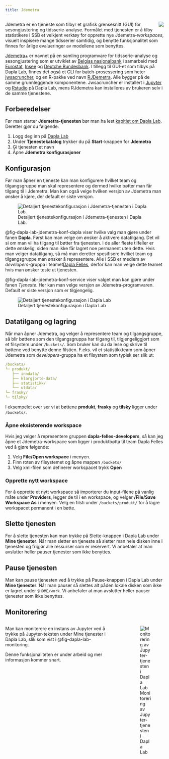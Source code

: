 ```yaml
---
title: Jdemetra
---
```


![](../images/dapla-lab-jdemetra-service.png){style="max-width: 350%; float: right;" fig-alt="Jupyter Service"}

Jdemetra er en tjeneste som tilbyr et grafisk grensesnitt (GUI) for sesongjustering og tidsserie-analyse. Formålet med tjenesten er å tilby statistikere i SSB et velkjent verktøy for opprette nye Jdemetra-*workspaces*, visuelt inspisere mange tidsserier samtidig, og benytte funksjonalitet som finnes for årlige evalueringer av modellene som benyttes.   

[Jdemetra+](https://jdemetra-new-documentation.netlify.app/) er navnet på en samling programvare for tidsserie-analyse og sesongjustering som er utviklet av [Belgias nasjonalbank](https://www.nbb.be/en) i samarbeid med [Eurostat](https://ec.europa.eu/eurostat), [Insee](https://www.insee.fr/en/accueil) og [Deutche Bundesbank](https://www.bundesbank.de/de). I tillegg til GUI-et som tilbys på Dapla Lab, finnes det også et CLI for batch-prosessering som heter [jwsacruncher](https://github.com/jdemetra/jwsacruncher/wiki), og en R-pakke ved navn [RJDemetra](https://rjdverse.github.io/rjdemetra/). Alle bygger på de samme grunnleggende komponentene. Jwsacruncher er installert i [Jupyter](./jupyter.qmd) og [Rstudio](./rstudio.qmd) på Dapla Lab, mens RJdemetra kan installeres av brukeren selv i de samme tjenestene. 

## Forberedelser

Før man starter **Jdemetra-tjenesten** bør man ha lest [kapitlet om Dapla Lab](./dapla-lab.html). Deretter gjør du følgende:

1. Logg deg inn på [Dapla Lab](https://lab.dapla.ssb.no/)
2. Under **Tjenestekatalog** trykker du på **Start**-knappen for **Jdemetra**
3. Gi tjenesten et navn
4. Åpne **Jdemetra konfigurasjoner**

## Konfigurasjon

Før man åpner en tjeneste kan man konfigurere hvilket team og tilgangsgruppe man skal representere og dermed hvilke bøtter man får tilgang til i Jdemetra. Man kan også velge hvilken versjon av Jdemetra man ønsker å kjøre, der default er siste versjon.  

![Detaljert tjenestekonfigurasjon i Jdemetra-tjenesten i Dapla Lab.](../images/dapla-lab-jdemetra-konf-dapla.png){fig-alt="Viser tjenestekonfigurasjonen i Dapla Lab." #fig-dapla-lab-jdemetra-konf-dapla}

@fig-dapla-lab-jdemetra-konf-dapla viser hvilke valg man gjøre under fanen **Dapla**. Først kan man velge om ønsker å aktivere datatilgang. Det vil si om man vil ha tilgang til bøtter fra tjenesten. I de aller fleste tilfeller er dette ønskelig, siden man ikke får lagret noe permanent uten dette. Hvis man velger datatilgang, så må man deretter spesifisere hvilket team og tilgangsgruppe man ønsker å representere. Alle i SSB er medlem av *developers*-gruppa i teamet[Dapla Felles](./hva-er-dapla-team.qmd#dapla-felles), derfor kan man velge dette teamet hvis man ønsker teste ut tjenesten.

@fig-dapla-lab-jdemetra-konf-service viser valget man kan gjøre under fanen *Tjeneste*. Her kan man velge versjon av Jdemetra-programvaren. Default er siste versjon som er tilgjengelig. 

![Detaljert tjenestekonfigurasjon i Dapla Lab](../images/dapla-lab-jdemetra-konf-service.png){fig-alt="Viser tjenestekonfigurasjonen i Dapla Lab." #fig-dapla-lab-jdemetra-konf-service}

## Datatilgang og lagring

Når man åpner Jdemetra, og velger å representere team og tilgangsgruppe, så blir bøttene som den tilgangsgruppa har tilgang til, tilgjengeliggjort som et filsystem under `/buckets/`. Som bruker kan du da lese og skrive til bøttene ved benytte denne filstien. F.eks. vil et statistikkteam som åpner Jdemetra som *developers*-gruppa ha et filsystem som typisk ser slik ut:

```.yaml
/buckets/  
└─ produkt/  
   ├── inndata/
   ├── klargjorte-data/
   ├── statistikk/
   └── utdata/
└─ frasky/  
└─ tilsky/                     
```

I eksempelet over ser vi at bøttene **produkt**, **frasky** og **tilsky** ligger under `/buckets/`. 


### Åpne eksisterende workspace
Hvis jeg velger å representere gruppen **dapla-felles-developers**, så kan jeg åpne et Jdemetra-workspace som ligger i produktbøtta til team Dapla Felles ved å gjøre følgende:

1. Velg **File/Open workspace** i menyen.
2. Finn roten av filsystemet og åpne mappen `/buckets/`
3. Velg xml-filen som definerer workspacet trykk **Open**

### Opprette nytt workspace

For å opprette et nytt workspace så importerer du input-filene på vanlig måte under **Providers**, legger de til i en workspace, og velger **/File/Save Workspace As** i menyen. Velg en filsti under `/buckets/produkt/` for å lagre workspacet permanent i en bøtte.  

## Slette tjenesten

For å slette tjenesten kan man trykke på Slette-knappen i Dapla Lab under **Mine tjenester**. Når man sletter en tjeneste så sletter man hele disken inne i tjenesten og frigjør alle ressurser som er reservert. Vi anbefaler at man avslutter heller pauser tjenester som ikke benyttes. 

## Pause tjenesten

Man kan pause tjenesten ved å trykke på Pause-knappen i Dapla Lab under **Mine tjenester**. Når man pauser så slettes alt påden lokale disken som ikke er lagret under `$HOME/work`. Vi anbefaler at man avslutter heller pauser tjenester som ikke benyttes.

## Monitorering

:::: {.columns}

::: {.column width="70%"}
Man kan moniterere en instans av Jupyter ved å trykke på Jupyter-teksten under Mine tjenester i Dapla Lab, slik som vist i @fig-dapla-lab-monitoring.

Denne funksjonaliteten er under arbeid og mer informasjon kommer snart. 
:::

::: {.column width="5%"}
<!-- empty column to create gap -->
:::

::: {.column width="25%"}
![Monitorering av Jupyter-tjenesten i Dapla Lab](../images/dapla-lab-monitoring.png){fig-alt="Viser Persitence-fanen i Jupyter-konfigurasjonen i Dapla Lab." #fig-dapla-lab-monitoring}
:::

::::
